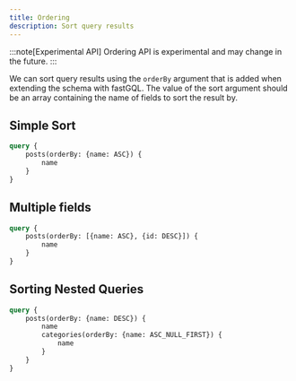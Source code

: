 ```yaml
---
title: Ordering
description: Sort query results
---
```


:::note[Experimental API]
Ordering API is experimental and may change in the future.
:::

We can sort query results using the `orderBy` argument that is added when extending the schema with fastGQL. The value of the sort argument should be an array containing the name of fields to sort the result by.

## Simple Sort

```graphql
query {
    posts(orderBy: {name: ASC}) {
        name
    }
}
```

## Multiple fields

```graphql
query {
    posts(orderBy: [{name: ASC}, {id: DESC}]) {
        name
    }
}
```

## Sorting Nested Queries

```graphql
query {
    posts(orderBy: {name: DESC}) {
        name
        categories(orderBy: {name: ASC_NULL_FIRST}) {
            name
        }
    }
}
```
